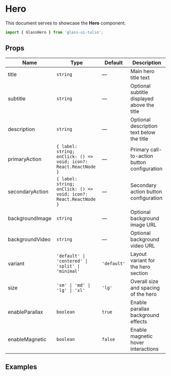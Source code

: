 # Hero

This document serves to showcase the **Hero** component.

```jsx
import { GlassHero } from 'glass-ui-tulio';
```

<ComponentShowcase></ComponentShowcase>

## Props

| Name            | Type                                                             | Default     | Description                                 |
| --------------- | ---------------------------------------------------------------- | ----------- | ------------------------------------------- |
| title           | `string`                                                         | —           | Main hero title text                        |
| subtitle        | `string`                                                         | —           | Optional subtitle displayed above the title |
| description     | `string`                                                         | —           | Optional description text below the title   |
| primaryAction   | `{ label: string; onClick: () => void; icon?: React.ReactNode }` | —           | Primary call-to-action button configuration |
| secondaryAction | `{ label: string; onClick: () => void; icon?: React.ReactNode }` | —           | Secondary action button configuration       |
| backgroundImage | `string`                                                         | —           | Optional background image URL               |
| backgroundVideo | `string`                                                         | —           | Optional background video URL               |
| variant         | `'default' \| 'centered' \| 'split' \| 'minimal'`                | `'default'` | Layout variant for the hero section         |
| size            | `'sm' \| 'md' \| 'lg' \| 'xl'`                                   | `'lg'`      | Overall size and spacing of the hero        |
| enableParallax  | `boolean`                                                        | `true`      | Enable parallax background effects          |
| enableMagnetic  | `boolean`                                                        | `false`     | Enable magnetic hover interactions          |

## Examples
